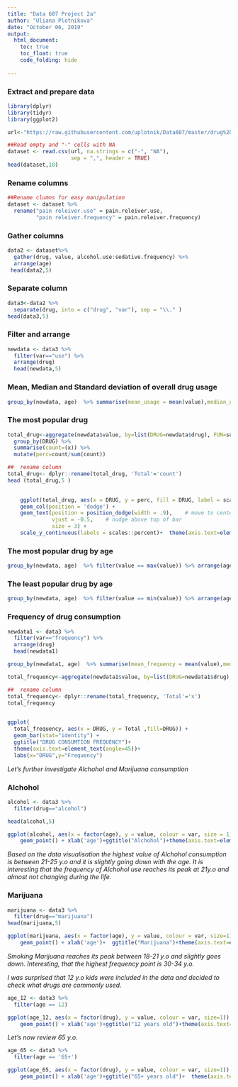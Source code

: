 ---
title: "Data 607 Project 2a"
author: "Uliana Plotnikova"
date: "October 06, 2019"
output: 
  html_document:
    toc: true
    toc_float: true
    code_folding: hide
    
---


### Extract and prepare data

```{r}
library(dplyr)
library(tidyr)
library(ggplot2)

```



```{r}
url<-"https://raw.githubusercontent.com/uplotnik/Data607/master/drug%20use%20by%20age.csv"

##Read empty and "-" cells with NA
dataset <- read.csv(url, na.strings = c("-", "NA"),
                    sep = ",", header = TRUE)
head(dataset,10)
```
### Rename columns


```{r}
##Rename clumns for easy manipulation 
dataset <- dataset %>%
  rename("pain releiver.use" = pain.releiver.use,
         "pain releiver.frequency" = pain.releiver.frequency)
```


### Gather columns

```{r}
data2 <- dataset%>%
  gather(drug, value, alcohol.use:sedative.frequency) %>% 
  arrange(age)
 head(data2,5) 
```



### Separate column


```{r}
data3<-data2 %>% 
  separate(drug, into = c("drug", "var"), sep = "\\." )
head(data3,5)
```

### Filter and arrange
```{r}
newdata <- data3 %>% 
  filter(var=="use") %>%
  arrange(drug)
  head(newdata,5)
```

### Mean, Median and Standard deviation of overall drug usage 

```{r}
group_by(newdata, age)  %>% summarise(mean_usage = mean(value),median_usage = median(value), sd_usage = sd(value))
```


### The most popular drug 


```{r}
total_drug<-aggregate(newdata$value, by=list(DRUG=newdata$drug), FUN=sum)%>%
  group_by(DRUG) %>% 
  summarise(count=(x)) %>% 
  mutate(perc=count/sum(count))

##  rename column
total_drug<- dplyr::rename(total_drug, 'Total'='count')
head (total_drug,5 )
  
```


```{r}

    ggplot(total_drug, aes(x = DRUG, y = perc, fill = DRUG, label = scales::percent(perc))) + 
    geom_col(position = 'dodge') + 
    geom_text(position = position_dodge(width = .9),    # move to center of bars
              vjust = -0.5,    # nudge above top of bar
              size = 3) + 
    scale_y_continuous(labels = scales::percent)+  theme(axis.text=element_text(angle=90))+  ggtitle("DRUG CONSUMTION 12 y.o - 65+ y.o")


```

### The most popular drug by age
```{r}
group_by(newdata, age)  %>% filter(value == max(value)) %>% arrange(age)  %>% select (age,drug,value)
```

### The least popular drug by age

```{r}
group_by(newdata, age)  %>% filter(value == min(value)) %>% arrange(age)  %>% select (age,drug,value)

```


### Frequency of drug consumption

```{r}
newdata1 <- data3 %>% 
  filter(var=="frequency") %>%
  arrange(drug)
  head(newdata1)
```


```{r}
group_by(newdata1, age)  %>% summarise(mean_frequency = mean(value),median_frequency = median(value), sd_frequency = sd(value))

```


```{r}
total_frequency<-aggregate(newdata1$value, by=list(DRUG=newdata1$drug), FUN=sum)

##  rename column
total_frequency<- dplyr::rename(total_frequency, 'Total'='x')
total_frequency
  
```





```{r}
ggplot(
  total_frequency, aes(x = DRUG, y = Total ,fill=DRUG)) + 
  geom_bar(stat="identity") +
  ggtitle("DRUG CONSUMTION FREQUENCY")+ 
  theme(axis.text=element_text(angle=45))+
  labs(x="DRUG",y="Frequency")
```




*Let's  further investigate Alchohol and Marijuana consumption*


### Alchohol

```{r}
alcohol <- data3 %>% 
  filter(drug=="alcohol")

head(alcohol,5)
```

```{r}
ggplot(alcohol, aes(x = factor(age), y = value, colour = var, size = 1)) + 
    geom_point() + xlab('age')+ggtitle("Alchohol")+theme(axis.text=element_text(angle=45))
```


*Based on the data visualisation the highest value of Alchohol consumption is between 21-25 y.o and it is slightly going down with the age. It is interesting that the frequency of Alchohol use reaches its peak at 21y.o and almost not changing during the life.*



### Marijuana

```{r}
marijuana <- data3 %>% 
  filter(drug=="marijuana") 
head(marijuana,5)
```



```{r}
ggplot(marijuana, aes(x = factor(age), y = value, colour = var, size=1)) + 
    geom_point() + xlab('age')+  ggtitle("Marijuana")+theme(axis.text=element_text(angle=45))

```




*Smoking Marijuana reaches its peak between 18-21 y.o and slightly goes down. Interesting, that the highest frequency point is 30-34 y.o.* 



*I was surprised that 12 y.o kids were included in the data and decided to check what drugs are commonly used.*

```{r}
age_12 <- data3 %>% 
  filter(age == 12) 
```

```{r}
ggplot(age_12, aes(x = factor(drug), y = value, colour = var, size=1)) + 
    geom_point() + xlab('age')+ggtitle("12 years old")+theme(axis.text=element_text(angle=45))
```

*Let's now review 65 y.o. *


```{r}
age_65 <- data3 %>% 
  filter(age == '65+') 
```

```{r}
ggplot(age_65, aes(x = factor(drug), y = value, colour = var, size=1)) + 
    geom_point() + xlab('age')+ggtitle("65+ years old")+  theme(axis.text=element_text(angle=45))

```

